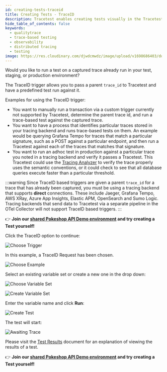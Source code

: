 ```yaml
---
id: creating-tests-traceid
title: Creating Tests - TraceID
description: Tracetest enables creating tests visually in the Tracetest Web UI.
hide_table_of_contents: false
keywords:
  - qualitytrace
  - trace-based testing
  - observability
  - distributed tracing
  - testing
image: https://res.cloudinary.com/djwdcmwdz/image/upload/v1698686403/docs/Blog_Thumbnail_14_rsvkmo.jpg
---
```


Would you like to run a test on a captured trace already run in your test, staging, or production environment?

The TraceID trigger allows you to pass a parent `trace_id` to Tracetest and have a predefined test run against it. 

Examples for using the TraceID trigger:
- You want to manually run a transaction via a custom trigger currently not supported by Tracetest, determine the parent trace id, and run a trace-based test against the captured trace.
- You want to have a process that identifies particular traces stored in your tracing backend and runs trace-based tests on them. An example would be querying Grafana Tempo for traces that match a particular signature, such as a POST against a particular endpoint, and then run a Tracetest against each of the traces that matches that signature.
- You want to run an adhoc test in production against a particular trace you noted in a tracing backend and verify it passes a Tracetest. This Tracetest could use the [Tracing Analyzer](../analyzer/concepts.mdx) to verify the trace properly uses the semantic conventions, or it could check to see that all database queries execute faster than a particular threshold.

:::warning
Since TraceID based triggers are given a parent `trace_id` for a trace that has already been captured, you must be using a tracing backend that supports **direct** connections. These include Jaeger, Grafana Tempo, AWS XRay, Azure App Insights, Elastic APM, OpenSearch and Sumo Logic. Tracing backends that send data to Tracetest via a separate pipeline in the OTel Collector will not support TraceID based triggers.
:::

👉 **Join our [shared Pokeshop API Demo environment](https://app.qualitytrace.io/organizations/ttorg_2179a9cd8ba8dfa5/invites/invite_760904a64b4b9dc9/accept) and try creating a Test yourself!**

Click the TraceID option to continue:

![Choose Trigger](../img/choose-trigger-0.16.png)

In this example, a TraceID Request has been chosen.

![Choose Example](../img/choose-example-traceid-0.16.png)

Select an existing variable set or create a new one in the drop down:

![Choose Variable Set](../img/choose-variable-set-0.16.jpg)

![Create Variable Set](../img/create-new-variable-set-0.16.png)

Enter the variable name and click **Run**:

![Create Test](../img/enter-variable-name-0.16.png)

The test will start:

![Awaiting Trace](../img/awaiting-trace-traceid-0.16.png)

Please visit the [Test Results](../web-ui/test-results.mdx) document for an explanation of viewing the results of a test.

👉 **Join our [shared Pokeshop API Demo environment](https://app.qualitytrace.io/organizations/ttorg_2179a9cd8ba8dfa5/invites/invite_760904a64b4b9dc9/accept) and try creating a Test yourself!**

